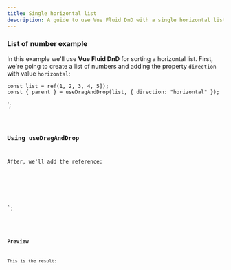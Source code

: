 ```yaml
---
title: Single horizontal list
description: A guide to use Vue Fluid DnD with a single horizontal list.
---
```



### List of number example

In this example we'll use **Vue Fluid DnD** for sorting a horizontal list.
First, we're going to create a list of numbers and adding the property `direction` with value `horizontal`:

    const list = ref(1, 2, 3, 4, 5]);
    const { parent } = useDragAndDrop(list, { direction: "horizontal" });
</script>`;

<Code code={listOfNumbers} lang="vue" />

### Using useDragAndDrop

After, we'll add the reference:


<template>
  <div ref="parent" class="number-list">
    <div class="number" v-for="(element, index) in list" :index="index">
      {{ element }}
    </div>
  </div>
</template>

<style>
/* ... */
.number-list {
  display: flex;
  flex-direction: row;
}
</style>

`;

<Code code={listOfNumberInsideDnD} lang="vue" mark={highlightsDnD} />

### Preview

This is the result:

<div class="p-8 bg-[var(--sl-color-gray-6)]">
  <SingleHorizontalList client:load />
</div>
